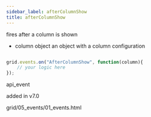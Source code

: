 ```yaml
---
sidebar_label: afterColumnShow
title: afterColumnShow
---
```



          


<Short>
 fires after a column is shown


</Short>



- column   object  an object with a column configuration


~~~js

grid.events.on("AfterColumnShow", function(column){
    // your logic here
});


~~~
 api_event

<Descr>



</Descr>


 added in v7.0

 grid/05_events/01_events.html

